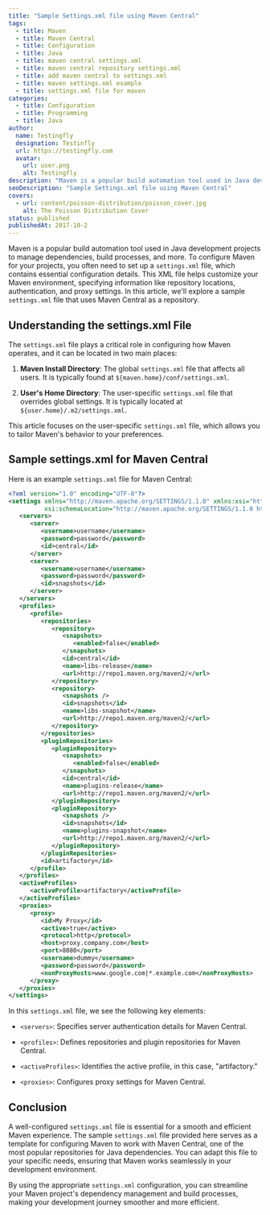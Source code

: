 ```yaml
---
title: "Sample Settings.xml file using Maven Central"
tags:
  - title: Maven
  - title: Maven Central
  - title: Configuration
  - title: Java
  - title: maven central settings.xml
  - title: maven central repository settings.xml
  - title: add maven central to settings.xml
  - title: maven settings.xml example
  - title: settings.xml file for maven
categories:
  - title: Configuration
  - title: Programming
  - title: Java
author:
  name: Testingfly
  designation: Testinfly
  url: https://testingfly.com
  avatar:
    url: user.png
    alt: Testingfly
description: "Maven is a popular build automation tool used in Java development projects to manage dependencies, build processes, and more. To configure Maven for your projects, you often need to set up a `settings.xml` file, which contains essential configuration details. This XML file helps customize your Maven environment, specifying information like repository locations, authentication, and proxy settings. In this article, we'll explore a sample `settings.xml` file that uses Maven Central as a repository."
seoDescription: "Sample Settings.xml file using Maven Central"
covers:
  - url: content/poisson-distribution/poisson_cover.jpg
    alt: The Poisson Distribution Cover
status: published
publishedAt: 2017-10-2
---
```

Maven is a popular build automation tool used in Java development projects to manage dependencies, build processes, and more. To configure Maven for your projects, you often need to set up a `settings.xml` file, which contains essential configuration details. This XML file helps customize your Maven environment, specifying information like repository locations, authentication, and proxy settings. In this article, we'll explore a sample `settings.xml` file that uses Maven Central as a repository.

## Understanding the settings.xml File

The `settings.xml` file plays a critical role in configuring how Maven operates, and it can be located in two main places:

1. **Maven Install Directory**: The global `settings.xml` file that affects all users. It is typically found at `${maven.home}/conf/settings.xml`.

2. **User's Home Directory**: The user-specific `settings.xml` file that overrides global settings. It is typically located at `${user.home}/.m2/settings.xml`.

This article focuses on the user-specific `settings.xml` file, which allows you to tailor Maven's behavior to your preferences.

## Sample settings.xml for Maven Central

Here is an example `settings.xml` file for Maven Central:

```xml
<?xml version="1.0" encoding="UTF-8"?>
<settings xmlns="http://maven.apache.org/SETTINGS/1.1.0" xmlns:xsi="http://www.w3.org/2001/XMLSchema-instance"
          xsi:schemaLocation="http://maven.apache.org/SETTINGS/1.1.0 http://maven.apache.org/xsd/settings-1.1.0.xsd">
   <servers>
      <server>
         <username>username</username>
         <password>password</password>
         <id>central</id>
      </server>
      <server>
         <username>username</username>
         <password>password</password>
         <id>snapshots</id>
      </server>
   </servers>
   <profiles>
      <profile>
         <repositories>
            <repository>
               <snapshots>
                  <enabled>false</enabled>
               </snapshots>
               <id>central</id>
               <name>libs-release</name>
               <url>http://repo1.maven.org/maven2/</url>
            </repository>
            <repository>
               <snapshots />
               <id>snapshots</id>
               <name>libs-snapshot</name>
               <url>http://repo1.maven.org/maven2/</url>
            </repository>
         </repositories>
         <pluginRepositories>
            <pluginRepository>
               <snapshots>
                  <enabled>false</enabled>
               </snapshots>
               <id>central</id>
               <name>plugins-release</name>
               <url>http://repo1.maven.org/maven2/</url>
            </pluginRepository>
            <pluginRepository>
               <snapshots />
               <id>snapshots</id>
               <name>plugins-snapshot</name>
               <url>http://repo1.maven.org/maven2/</url>
            </pluginRepository>
         </pluginRepositories>
         <id>artifactory</id>
      </profile>
   </profiles>
   <activeProfiles>
      <activeProfile>artifactory</activeProfile>
   </activeProfiles>
   <proxies>
      <proxy>
         <id>My Proxy</id>
         <active>true</active>
         <protocol>http</protocol>
         <host>proxy.company.com</host>
         <port>8080</port>
         <username>dummy</username>
         <password>password</password>
         <nonProxyHosts>www.google.com|*.example.com</nonProxyHosts>
      </proxy>
   </proxies>
</settings>
```

In this `settings.xml` file, we see the following key elements:

- `<servers>`: Specifies server authentication details for Maven Central.

- `<profiles>`: Defines repositories and plugin repositories for Maven Central.

- `<activeProfiles>`: Identifies the active profile, in this case, "artifactory."

- `<proxies>`: Configures proxy settings for Maven Central.

## Conclusion

A well-configured `settings.xml` file is essential for a smooth and efficient Maven experience. The sample `settings.xml` file provided here serves as a template for configuring Maven to work with Maven Central, one of the most popular repositories for Java dependencies. You can adapt this file to your specific needs, ensuring that Maven works seamlessly in your development environment.

By using the appropriate `settings.xml` configuration, you can streamline your Maven project's dependency management and build processes, making your development journey smoother and more efficient.

